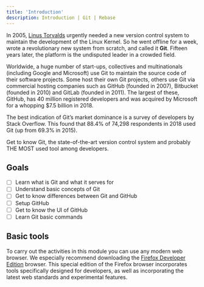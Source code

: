 ```yaml
---
title: 'Introduction'
description: Introduction | Git | Rebase
---
```


In 2005, [Linus Torvalds](https://en.wikipedia.org/wiki/Linus_Torvalds) urgently needed a new version control system to maintain the development of the Linux Kernel. So he went offline for a week, wrote a revolutionary new system from scratch, and called it **Git**. Fifteen years later, the platform is the undisputed leader in a crowded field.

Worldwide, a huge number of start-ups, collectives and multinationals (including Google and Microsoft) use Git to maintain the source code of their software projects. Some host their own Git projects, others use Git via commercial hosting companies such as GitHub (founded in 2007), Bitbucket (founded in 2010) and GitLab (founded in 2011). The largest of these, GitHub, has 40 million registered developers and was acquired by Microsoft for a whopping $7.5 billion in 2018.

The best indication of Git’s market dominance is a survey of developers by Stack Overflow. This found that 88.4% of 74,298 respondents in 2018 used Git (up from 69.3% in 2015).

Get to know Git, the state-of-the-art version control system and probably THE MOST used tool among developers.

## Goals

- [ ]  Learn what is Git and what it serves for
- [ ]  Understand basic concepts of Git
- [ ]  Get to know differences between Git and GitHub
- [ ]  Setup GitHub
- [ ]  Get to know the UI of GitHub
- [ ]  Learn Git basic commands

## Basic tools

To carry out the activities in this module you can use any modern web browser. We especially recommend downloading the [Firefox Developer Edition](https://www.mozilla.org/en-US/firefox/developer/) browser. This special edition of the Firefox browser incorporates tools specifically designed for developers, as well as incorporating the latest web standards and experimental features.